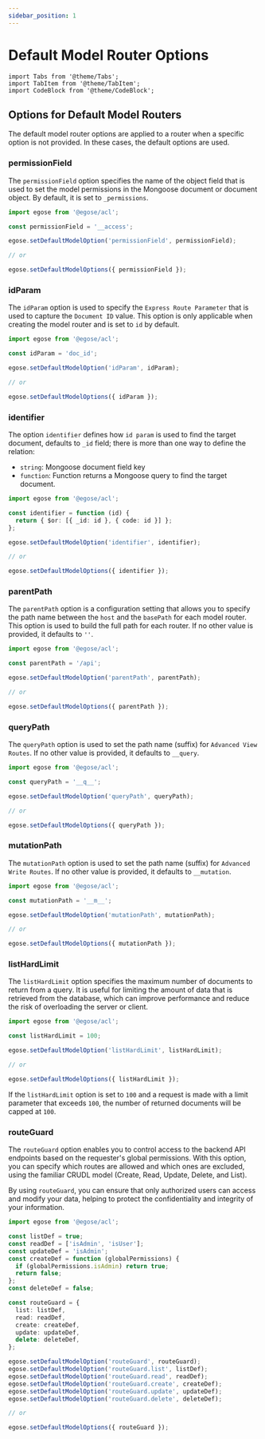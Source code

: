 ```yaml
---
sidebar_position: 1
---
```


# Default Model Router Options

```mdx-code-block
import Tabs from '@theme/Tabs';
import TabItem from '@theme/TabItem';
import CodeBlock from '@theme/CodeBlock';
```

## Options for Default Model Routers

The default model router options are applied to a router when a specific option is not provided. In these cases, the default options are used.

### permissionField

The `permissionField` option specifies the name of the object field that is used to set the model permissions in the Mongoose document or document object. By default, it is set to `_permissions`.

```ts
import egose from '@egose/acl';

const permissionField = '__access';

egose.setDefaultModelOption('permissionField', permissionField);

// or

egose.setDefaultModelOptions({ permissionField });
```

### idParam

The `idParam` option is used to specify the `Express Route Parameter` that is used to capture the `Document ID` value. This option is only applicable when creating the model router and is set to `id` by default.

```ts
import egose from '@egose/acl';

const idParam = 'doc_id';

egose.setDefaultModelOption('idParam', idParam);

// or

egose.setDefaultModelOptions({ idParam });
```

### identifier

The option `identifier` defines how `id param` is used to find the target document, defaults to `_id` field; there is more than one way to define the relation:

- `string`: Mongoose document field key
- `function`: Function returns a Mongoose query to find the target document.

```ts
import egose from '@egose/acl';

const identifier = function (id) {
  return { $or: [{ _id: id }, { code: id }] };
};

egose.setDefaultModelOption('identifier', identifier);

// or

egose.setDefaultModelOptions({ identifier });
```

### parentPath

The `parentPath` option is a configuration setting that allows you to specify the path name between the `host` and the `basePath` for each model router. This option is used to build the full path for each router. If no other value is provided, it defaults to `''`.

```ts
import egose from '@egose/acl';

const parentPath = '/api';

egose.setDefaultModelOption('parentPath', parentPath);

// or

egose.setDefaultModelOptions({ parentPath });
```

### queryPath

The `queryPath` option is used to set the path name (suffix) for `Advanced View Routes`. If no other value is provided, it defaults to `__query`.

```ts
import egose from '@egose/acl';

const queryPath = '__q__';

egose.setDefaultModelOption('queryPath', queryPath);

// or

egose.setDefaultModelOptions({ queryPath });
```

### mutationPath

The `mutationPath` option is used to set the path name (suffix) for `Advanced Write Routes`. If no other value is provided, it defaults to `__mutation`.

```ts
import egose from '@egose/acl';

const mutationPath = '__m__';

egose.setDefaultModelOption('mutationPath', mutationPath);

// or

egose.setDefaultModelOptions({ mutationPath });
```

### listHardLimit

The `listHardLimit` option specifies the maximum number of documents to return from a query. It is useful for limiting the amount of data that is retrieved from the database, which can improve performance and reduce the risk of overloading the server or client.

```ts
import egose from '@egose/acl';

const listHardLimit = 100;

egose.setDefaultModelOption('listHardLimit', listHardLimit);

// or

egose.setDefaultModelOptions({ listHardLimit });
```

If the `listHardLimit` option is set to `100` and a request is made with a limit parameter that exceeds `100`, the number of returned documents will be capped at `100`.

### routeGuard

The `routeGuard` option enables you to control access to the backend API endpoints based on the requester's global permissions. With this option, you can specify which routes are allowed and which ones are excluded, using the familiar CRUDL model (Create, Read, Update, Delete, and List).

By using `routeGuard`, you can ensure that only authorized users can access and modify your data, helping to protect the confidentiality and integrity of your information.

```ts
import egose from '@egose/acl';

const listDef = true;
const readDef = ['isAdmin', 'isUser'];
const updateDef = 'isAdmin';
const createDef = function (globalPermissions) {
  if (globalPermissions.isAdmin) return true;
  return false;
};
const deleteDef = false;

const routeGuard = {
  list: listDef,
  read: readDef,
  create: createDef,
  update: updateDef,
  delete: deleteDef,
};

egose.setDefaultModelOption('routeGuard', routeGuard);
egose.setDefaultModelOption('routeGuard.list', listDef);
egose.setDefaultModelOption('routeGuard.read', readDef);
egose.setDefaultModelOption('routeGuard.create', createDef);
egose.setDefaultModelOption('routeGuard.update', updateDef);
egose.setDefaultModelOption('routeGuard.delete', deleteDef);

// or

egose.setDefaultModelOptions({ routeGuard });
```

